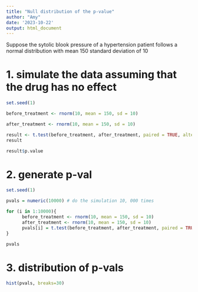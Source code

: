 ```yaml
---
title: "Null distribution of the p-value"
author: "Amy"
date: '2023-10-22'
output: html_document
---
```


Suppose the sytolic blook pressure of a hypertension patient follows a normal distribution with 
mean 150
standard deviation of 10

# 1. simulate the data assuming that the drug has no effect

```r
set.seed(1)

before_treatment <- rnorm(10, mean = 150, sd = 10)

after_treatment <- rnorm(10, mean = 150, sd = 10)

result <- t.test(before_treatment, after_treatment, paired = TRUE, alternative = 'greater')
result
```

```r
result$p.value
```

# 2. generate p-val

```r
set.seed(1)

pvals = numeric(10000) # do the simulation 10, 000 times

for (i in 1:10000){
      before_treatment <- rnorm(10, mean = 150, sd = 10)
      after_treatment <- rnorm(10, mean = 150, sd = 10)
      pvals[i] = t.test(before_treatment, after_treatment, paired = TRUE, alternative = 'greater')$p.value
}
```


```r
pvals
```

# 3. distribution of p-vals
```r
hist(pvals, breaks=30)
```

